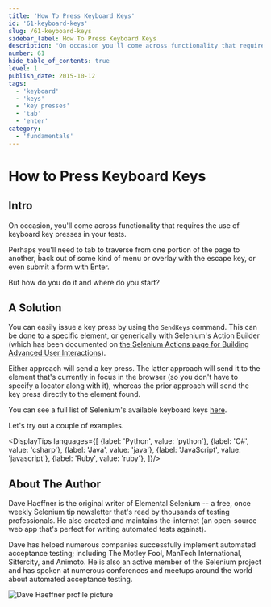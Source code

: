 ```yaml
---
title: 'How To Press Keyboard Keys'
id: '61-keyboard-keys'
slug: /61-keyboard-keys
sidebar_label: How To Press Keyboard Keys
description: "On occasion you'll come across functionality that requires the use of keyboard key presses in your tests. Perhaps you'll need to tab to traverse from one portion of the page to another, back out of some kind of menu or overlay with the escape key, or even submit a form with Enter. But how do you do it and where do you start?"
number: 61
hide_table_of_contents: true
level: 1
publish_date: 2015-10-12
tags:
  - 'keyboard'
  - 'keys'
  - 'key presses'
  - 'tab'
  - 'enter'
category:
  - 'fundamentals'
---
```


# How to Press Keyboard Keys

## Intro

On occasion, you'll come across functionality that requires the use of keyboard key presses in your tests.

Perhaps you'll need to tab to traverse from one portion of the page to another, back out of some kind of menu or
overlay with the escape key, or even submit a form with Enter.

But how do you do it and where do you start?

## A Solution

You can easily issue a key press by using the `SendKeys` command. This can be done to a specific element, or
generically with Selenium's Action Builder (which has been documented on
[the Selenium Actions page for Building Advanced User Interactions](https://www.selenium.dev/selenium/docs/api/dotnet/html/T_OpenQA_Selenium_Interactions_Actions.htm)).

Either approach will send a key press. The latter approach will send it to the element that's currently in
focus in the browser (so you don't have to specify a locator along with it), whereas the prior approach will
send the key press directly to the element found.

You can see a full list of Selenium's available keyboard keys [here](http://seleniumhq.github.io/selenium/docs/api/dotnet/html/T_OpenQA_Selenium_Keys.htm).

Let's try out a couple of examples.



<DisplayTips languages={[
    {label: 'Python', value: 'python'},
    {label: 'C#', value: 'csharp'},
    {label: 'Java', value: 'java'},
    {label: 'JavaScript', value: 'javascript'},
    {label: 'Ruby', value: 'ruby'},
]}/>


## About The Author

Dave Haeffner is the original writer of Elemental Selenium -- a free, once weekly Selenium tip newsletter that's read
by thousands of testing professionals. He also created and maintains the-internet (an open-source web app that's
perfect for writing automated tests against).

Dave has helped numerous companies successfully implement automated acceptance testing; including The Motley Fool,
ManTech International, Sittercity, and Animoto. He is also an active member of the Selenium project and has spoken
at numerous conferences and meetups around the world about automated acceptance testing.

![Dave Haeffner profile picture](/img/authors/dave-haeffner.jpeg#author-img 'a title')

